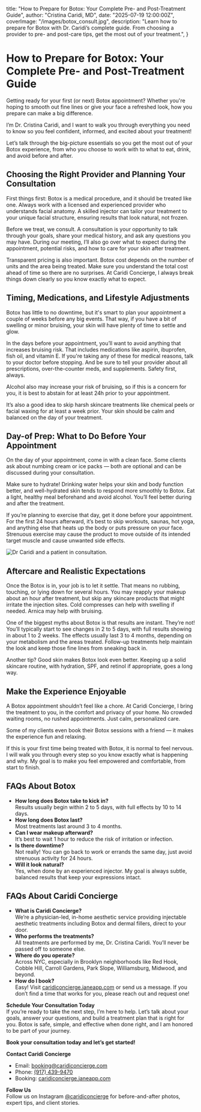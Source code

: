   title:
    "How to Prepare for Botox: Your Complete Pre- and Post-Treatment Guide",
  author: "Cristina Caridi, MD",
  date: "2025-07-19 12:00:00Z",
  coverImage: "/images/botox_consult.jpg",
  description:
    "Learn how to prepare for Botox with Dr. Caridi’s complete guide. From choosing a provider to pre- and post-care tips, get the most out of your treatment.",
}

# How to Prepare for Botox: Your Complete Pre- and Post-Treatment Guide

Getting ready for your first (or next) Botox appointment? Whether you're hoping to smooth out fine lines or give your face a refreshed look, how you prepare can make a big difference.  

I’m Dr. Cristina Caridi, and I want to walk you through everything you need to know so you feel confident, informed, and excited about your treatment!  

Let’s talk through the big-picture essentials so you get the most out of your Botox experience, from who you choose to work with to what to eat, drink, and avoid before and after.


## Choosing the Right Provider and Planning Your Consultation

First things first: Botox is a medical procedure, and it should be treated like one. Always work with a licensed and experienced provider who understands facial anatomy. A skilled injector can tailor your treatment to your unique facial structure, ensuring results that look natural, not frozen.

Before we treat, we consult. A consultation is your opportunity to talk through your goals, share your medical history, and ask any questions you may have. During our meeting, I’ll also go over what to expect during the appointment, potential risks, and how to care for your skin after treatment.

Transparent pricing is also important. Botox cost depends on the number of units and the area being treated. Make sure you understand the total cost ahead of time so there are no surprises. At Caridi Concierge, I always break things down clearly so you know exactly what to expect.


## Timing, Medications, and Lifestyle Adjustments

Botox has little to no downtime, but it's smart to plan your appointment a couple of weeks before any big events. That way, if you have a bit of swelling or minor bruising, your skin will have plenty of time to settle and glow.

In the days before your appointment, you’ll want to avoid anything that increases bruising risk. That includes medications like aspirin, ibuprofen, fish oil, and vitamin E. If you're taking any of these for medical reasons, talk to your doctor before stopping. And be sure to tell your provider about all prescriptions, over-the-counter meds, and supplements. Safety first, always.  

Alcohol also may increase your risk of bruising, so if this is a concern for you, it is best to abstain for at least 24h prior to your appointment.

It’s also a good idea to skip harsh skincare treatments like chemical peels or facial waxing for at least a week prior. Your skin should be calm and balanced on the day of your treatment.


## Day-of Prep: What to Do Before Your Appointment

On the day of your appointment, come in with a clean face. Some clients ask about numbing cream or ice packs — both are optional and can be discussed during your consultation.

Make sure to hydrate! Drinking water helps your skin and body function better, and well-hydrated skin tends to respond more smoothly to Botox. Eat a light, healthy meal beforehand and avoid alcohol. You’ll feel better during and after the treatment.

If you’re planning to exercise that day, get it done before your appointment. For the first 24 hours afterward, it’s best to skip workouts, saunas, hot yoga, and anything else that heats up the body or puts pressure on your face. Strenuous exercise may cause the product to move outside of its intended target muscle and cause unwanted side effects.


![Dr Caridi and a patient in consultation.](/images/botox_appt_drcaridi.jpg)


## Aftercare and Realistic Expectations

Once the Botox is in, your job is to let it settle. That means no rubbing, touching, or lying down for several hours. You may reapply your makeup about an hour after treatment, but skip any skincare products that might irritate the injection sites. Cold compresses can help with swelling if needed. Arnica may help with bruising.

One of the biggest myths about Botox is that results are instant. They’re not! You’ll typically start to see changes in 2 to 5 days, with full results showing in about 1 to 2 weeks. The effects usually last 3 to 4 months, depending on your metabolism and the areas treated. Follow-up treatments help maintain the look and keep those fine lines from sneaking back in.

Another tip? Good skin makes Botox look even better. Keeping up a solid skincare routine, with hydration, SPF, and retinol if appropriate, goes a long way.


## Make the Experience Enjoyable

A Botox appointment shouldn’t feel like a chore. At Caridi Concierge, I bring the treatment to you, in the comfort and privacy of your home. No crowded waiting rooms, no rushed appointments. Just calm, personalized care.

Some of my clients even book their Botox sessions with a friend — it makes the experience fun and relaxing.  

If this is your first time being treated with Botox, it is normal to feel nervous. I will walk you through every step so you know exactly what is happening and why. My goal is to make you feel empowered and comfortable, from start to finish.


## FAQs About Botox

- **How long does Botox take to kick in?**  
  Results usually begin within 2 to 5 days, with full effects by 10 to 14 days.
- **How long does Botox last?**  
  Most treatments last around 3 to 4 months.
- **Can I wear makeup afterward?**  
  It’s best to wait 1 hour to reduce the risk of irritation or infection.
- **Is there downtime?**  
  Not really! You can go back to work or errands the same day, just avoid strenuous activity for 24 hours.
- **Will it look natural?**  
  Yes, when done by an experienced injector. My goal is always subtle, balanced results that keep your expressions intact.


## FAQs About Caridi Concierge

- **What is Caridi Concierge?**  
  We’re a physician-led, in-home aesthetic service providing injectable aesthetic treatments including Botox and dermal fillers, direct to your door.
- **Who performs the treatments?**  
  All treatments are performed by me, Dr. Cristina Caridi. You’ll never be passed off to someone else.
- **Where do you operate?**  
  Across NYC, especially in Brooklyn neighborhoods like Red Hook, Cobble Hill, Carroll Gardens, Park Slope, Williamsburg, Midwood, and beyond.
- **How do I book?**  
  Easy! Visit [caridiconcierge.janeapp.com](https://caridiconcierge.janeapp.com) or send us a message. If you don’t find a time that works for you, please reach out and request one!


**Schedule Your Consultation Today**  
If you’re ready to take the next step, I’m here to help. Let’s talk about your goals, answer your questions, and build a treatment plan that is right for you. Botox is safe, simple, and effective when done right, and I am honored to be part of your journey.  

**Book your consultation today and let’s get started!**


**Contact Caridi Concierge**  
- Email: [booking@caridiconcierge.com](mailto:booking@caridiconcierge.com)  
- Phone: [(917) 439-9470](tel:+1-917-439-9470)  
- Booking: [caridiconcierge.janeapp.com](https://caridiconcierge.janeapp.com)


**Follow Us**  
Follow us on Instagram [@caridiconcierge](https://www.instagram.com/caridiconcierge) for before-and-after photos, expert tips, and client stories.
